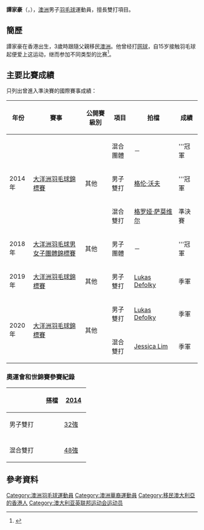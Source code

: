 {{noteTA|G1=Badminton}}
{{Infobox 羽球選手
| playername              = 譚家豪<br/>{{lang|da|Raymond Tam}}
| image                   = 
| size                    = 
| caption                 = 
| birth_name              = 
| nickname                = 
| date_of_birth           = {{birth_date_and_age|1986|10|20}}<ref name="Commonwealth">{{cite web|title=XX Commonwealth Games Athlete Biography - Raymond Tam|url=http://results.glasgow2014.com/athlete/squash/1030097/raymond_tam.html|accessdate=2014-08-09|archive-date=2014-08-11|archive-url=https://web.archive.org/web/20140811031518/http://results.glasgow2014.com/athlete/squash/1030097/raymond_tam.html|dead-url=no}}{{en}}</ref>
| place_of_birth          = {{BHKG}}<ref name="Commonwealth"/>
| height                  = 
| weight                  = 
| event                   = 男子雙打、混合雙打
| country                 = {{AUS}}
| years_active            = 
| handedness              = 
| coach                   = 
| highest_ranking         = 第44位（男雙-[[格伦·沃夫|格伦·沃夫]]）
| date_of_highest_ranking = 2014年4月17日 <ref name="ranking">[http://bwfcontent.tournamentsoftware.com/ranking/player.aspx?id=7323&player=194291 BWF World Ranking - Ranking of Raymond TAM (53725)]{{en}}</ref>
| current_ranking         = 第49位（男雙-[[格伦·沃夫|格伦·沃夫]]）<br/>第89位（混雙-[[格罗娅·萨莫维尔|萨莫维尔]]）
| date_of_current_ranking = 2014年8月7日<ref>[http://bwfcontent.tournamentsoftware.com/ranking/category.aspx?id=7323&category=474 BWF World Ranking - BWF世界排名榜 (8/7/2014) - Men's doubles]{{en}}</ref><ref>[http://bwfcontent.tournamentsoftware.com/ranking/category.aspx?id=7323&category=476 BWF World Ranking - BWF世界排名榜 (8/7/2014) - Mixed doubles]{{en}}</ref>
| played                  = 2勝–3負（男單）<br/>49勝–34負（男雙）<br/>26勝–19負（混雙）
| titles                  = 
| bwf_profile             = 8F17FCD7-BF57-42ED-8908-31E3D96BA036
| bwf_id                  = 53725
| updated                 = 2014年8月9日
}}
{{MedalTableTop|width=286px}}
{{MedalSport | 男子[[羽毛球|羽毛球]]}}
{{MedalCountry | {{AUS}}}}
{{MedalCompetition|[[大洋洲羽毛球錦標賽|大洋洲羽毛球錦標賽]]}}
{{MedalGold  | [[2014年大洋洲羽毛球錦標賽|2014年 巴拉瑞特]] | 混合團體 }}
{{MedalGold  | [[2014年大洋洲羽毛球錦標賽|2014年 巴拉瑞特]] | 男子雙打 }}
{{MedalBronze| [[2014年大洋洲羽毛球錦標賽|2014年 巴拉瑞特]] | 混合雙打 }}
{{MedalBronze| [[2019年大洋洲羽毛球錦標賽|2019年 墨爾本]] | 男子雙打 }}
{{MedalBronze| [[2020年大洋洲羽毛球錦標賽|2020年 巴拉瑞特]] | 男子雙打 }}
{{MedalBronze| [[2020年大洋洲羽毛球錦標賽|2020年 巴拉瑞特]] | 混合雙打 }}
{{MedalCompetition|[[大洋洲羽毛球男女子團體錦標賽|大洋洲羽毛球男女子團體錦標賽]]}}
{{MedalGold  | [[2018年大洋洲羽毛球男女子團體錦標賽|2018年 哈密爾頓]] | 男子團體 }}
{{MedalBottom}}
'''譚家豪'''（{{lang-en|'''Raymond Tam'''}}，{{bd|1986年|10月20日}}），[[澳洲|澳洲]]男子[[羽毛球|羽毛球]]運動員，擅長雙打項目。

==簡歷==
譚家豪在香港出生，3歲時跟隨父親移民[[澳洲|澳洲]]。他曾经打[[网球|网球]]，自15岁接触羽毛球起便爱上这运动，继而参加不同类型的比赛<ref>{{cite news|title=澳华裔羽毛球选手将出战美加 争伦敦奥运参赛资格|url=http://www.chinanews.com/hr/2011/07-05/3157194.shtml|newspaper=中国新闻网|date=2011-07-05|accessdate=2014-08-09|archive-date=2014-08-11|archive-url=https://web.archive.org/web/20140811053621/http://www.chinanews.com/hr/2011/07-05/3157194.shtml|dead-url=no}}</ref>。

==主要比賽成績==
只列出曾進入準決賽的國際賽事成績：
{| class=wikitable style="text-align:center; font-size:small;" 
!width="50"|年份
!width="190"|賽事
!width="80"|公開賽級別
!width="60"|項目
!width="130"|拍檔
!width="50"|成績
|-
!rowspan="3"|2014年
|rowspan="3"|[[2014年大洋洲羽毛球錦標賽|大洋洲羽毛球錦標賽]]
|rowspan="3"|其他
|混合團體
|－
|bgcolor="gold"|'''冠軍
|-
|男子雙打
|[[格伦·沃夫|格伦·沃夫]]
|bgcolor="gold"|'''冠軍
|-
|混合雙打
|[[格罗娅·萨莫维尔|格罗娅·萨莫维尔]]
|bgcolor="#b8860b"|準決賽
|-
!rowspan="1"|2018年
|[[2018年大洋洲羽毛球男女子團體錦標賽|大洋洲羽毛球男女子團體錦標賽]]
|其他
|男子團體
|－
|bgcolor="gold"|'''冠軍
|-
!rowspan="1"|2019年
|[[2019年大洋洲羽毛球錦標賽|大洋洲羽毛球錦標賽]]
|其他
|男子雙打
|[[Lukas_Defolky|Lukas Defolky]]
|bgcolor="#b8860b"|季軍
|-
!rowspan="2"|2020年
|rowspan="2"|[[2019年大洋洲羽毛球錦標賽|大洋洲羽毛球錦標賽]]
|rowspan="2"|其他
|男子雙打
|[[Lukas_Defolky|Lukas Defolky]]
|bgcolor="#b8860b"|季軍
|-
|混合雙打
|[[Jessica_Lim|Jessica Lim]]
|bgcolor="#b8860b"|季軍
|}
{{BWF賽事級別索引}}

===奧運會和世錦賽參賽紀錄===
{| class=wikitable style="text-align:center; font-size:small;" 
!
!搭檔
!width="50"|[[2014年世界羽毛球錦標賽|2014]]
|-
!width="80"|男子雙打
|align="left"|{{nowrap|[[格伦·沃夫|格伦·沃夫]]}}
|[[2014年世界羽毛球錦標賽男子雙打項目|32強]]
|-
|
|-
!width="80"|混合雙打
|align="left"|{{nowrap|[[格罗娅·萨莫维尔|格罗娅·萨莫维尔]]}}
|[[2014年世界羽毛球錦標賽混合雙打項目|48強]]
|}

==參考資料==
{{Reflist}}

{{DEFAULTSORT:Tam Raymond}}
[[Category:澳洲羽毛球運動員|Category:澳洲羽毛球運動員]]
[[Category:澳洲華裔運動員|Category:澳洲華裔運動員]]
[[Category:移民澳大利亞的香港人|Category:移民澳大利亞的香港人]]
[[Category:澳大利亚英联邦运动会运动员|Category:澳大利亚英联邦运动会运动员]]